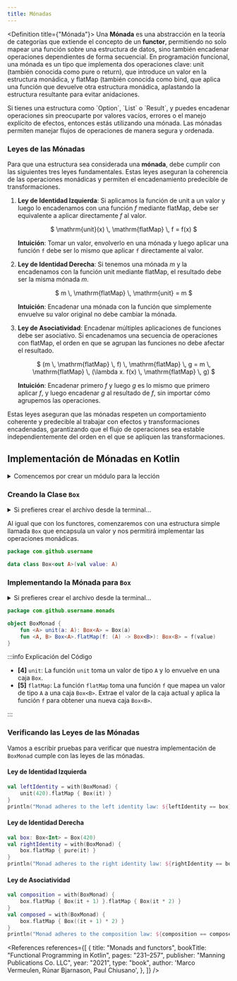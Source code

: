 ```yaml
---
title: Mónadas
---
```


<ReadingTime/>
<GitHubRepoLink repo={"functional-programming-kt"} user={"r8vnhill"}/>

<Definition title={"Mónada"}>
    Una **Mónada** es una abstracción en la teoría de categorías que extiende el concepto de un **functor**, permitiendo no solo mapear una función sobre una estructura de datos, sino también encadenar operaciones dependientes de forma secuencial. En programación funcional, una mónada es un tipo que implementa dos operaciones clave: $\mathrm{unit}$ (también conocida como $\mathrm{pure}$ o $\mathrm{return}$), que introduce un valor en la estructura monádica, y $\mathrm{flatMap}$ (también conocida como $\mathrm{bind}$, que aplica una función que devuelve otra estructura monádica, aplastando la estructura resultante para evitar anidaciones.
</Definition>

<Corollary>
    Si tienes una estructura como `Option`, `List` o `Result`, y puedes encadenar operaciones sin preocuparte por valores vacíos, errores o el manejo explícito de efectos, entonces estás utilizando una mónada. Las mónadas permiten manejar flujos de operaciones de manera segura y ordenada.
</Corollary>

### Leyes de las Mónadas

Para que una estructura sea considerada una **mónada**, debe cumplir con las siguientes tres leyes fundamentales. Estas leyes aseguran la coherencia de las operaciones monádicas y permiten el encadenamiento predecible de transformaciones.

1. **Ley de Identidad Izquierda**: Si aplicamos la función de $\mathrm{unit}$ a un valor y luego lo encadenamos con una función $f$ mediante $\mathrm{flatMap}$, debe ser equivalente a aplicar directamente $f$ al valor.

    <center>
        $
        \mathrm{unit}(x) \, \mathrm{flatMap} \, f = f(x)
        $
    </center>

    **Intuición**: Tomar un valor, envolverlo en una mónada y luego aplicar una función `f` debe ser lo mismo que aplicar `f` directamente al valor.

2. **Ley de Identidad Derecha**: Si tenemos una mónada $m$ y la encadenamos con la función $\mathrm{unit}$ mediante $\mathrm{flatMap}$, el resultado debe ser la misma mónada $m$.

    <center>
        $
        m \, \mathrm{flatMap} \, \mathrm{unit} = m
        $
    </center>

    **Intuición**: Encadenar una mónada con la función que simplemente envuelve su valor original no debe cambiar la mónada.

3. **Ley de Asociatividad**: Encadenar múltiples aplicaciones de funciones debe ser asociativo. Si encadenamos una secuencia de operaciones con $\mathrm{flatMap}$, el orden en que se agrupan las funciones no debe afectar el resultado.

    <center>
        $
        (m \, \mathrm{flatMap} \, f) \, \mathrm{flatMap} \, g = m \, \mathrm{flatMap} \, (\lambda x. f(x) \, \mathrm{flatMap} \, g)
        $
    </center>

    **Intuición**: Encadenar primero $f$ y luego $g$ es lo mismo que primero aplicar $f$, y luego encadenar $g$ al resultado de $f$, sin importar cómo agrupemos las operaciones.

Estas leyes aseguran que las mónadas respeten un comportamiento coherente y predecible al trabajar con efectos y transformaciones encadenadas, garantizando que el flujo de operaciones sea estable independientemente del orden en el que se apliquen las transformaciones.

## Implementación de Mónadas en Kotlin

<details>
    <summary>
        Comencemos por crear un módulo para la lección
    </summary>

    <Tabs groupId={"os"}>
        <TabItem value="Windows" label="Windows">
            ```powershell
            New-Item -Path "monads\src\main\kotlin" -ItemType Directory -Force
            Set-Content -Path "monads\build.gradle.kts" -Value "// Intentionally left blank"
            ```
        </TabItem>
        <TabItem value={"Windows (corto)"} label={"Windows (corto)"}>
            ```powershell
            mkdir -p monads\src\main\kotlin
            '// Intentionally left blank' > monads\build.gradle.kts
            ```
        </TabItem>
        <TabItem value="Linux/Mac" label="Linux/Mac">
            ```bash
            mkdir -p monads/src/main/kotlin
            echo "// Intentionally left blank" > monads/build.gradle.kts
            ```
        </TabItem>
    </Tabs>

    Recuerda agregar el módulo a tu archivo `settings.gradle.kts` para que sea reconocido por Gradle.
</details>

### Creando la Clase ``Box``

<details>
    <summary>
        Si prefieres crear el archivo desde la terminal...
    </summary>

    <Tabs groupId={"os"}>
        <TabItem value="Windows" label="Windows">
            ```powershell
            $Group = 'com\github\username'
            $MonadsDir = "monads\src\main\kotlin\$Group"
            New-Item -Path "$MonadsDir\Box.kt" -ItemType File -Force
            ```
        </TabItem>
        <TabItem value={"Windows (corto)"} label={"Windows (corto)"}>
            ```powershell
            $Group = 'com\github\username'
            $MonadsDir = "monads\src\main\kotlin\$Group"
            ni "$MonadsDir\Box.kt" -i f -f
            ```
        </TabItem>
        <TabItem value="Linux/Mac" label="Linux/Mac">
            ```bash
            GROUP="com/github/username"
            MONADS_DIR="monads/src/main/kotlin/$GROUP"
            mkdir -p "$MONADS_DIR"
            touch "$MONADS_DIR/Box.kt"
            ```
        </TabItem>
    </Tabs>
</details>

Al igual que con los functores, comenzaremos con una estructura simple llamada `Box` que encapsula un valor y nos permitirá implementar las operaciones monádicas.

```kotlin showLineNumbers title="monads/src/main/kotlin/com/github/username/monads/Box.kt"
package com.github.username

data class Box<out A>(val value: A)
```

### Implementando la Mónada para ``Box``

<details>
    <summary>
        Si prefieres crear el archivo desde la terminal...
    </summary>

    <Tabs groupId={"os"}>
        <TabItem value="Windows" label="Windows">
            ```powershell
            New-Item -Path "$MonadsDir\BoxMonad.kt" -ItemType File -Force
            ```
        </TabItem>
        <TabItem value={"Windows (corto)"} label={"Windows (corto)"}>
            ```powershell
            ni "$MonadsDir\BoxMonad.kt" -i f -f
            ```
        </TabItem>
        <TabItem value="Linux/Mac" label="Linux/Mac">
            ```bash
            touch "$MONADS_DIR/BoxMonad.kt"
            ```
        </TabItem>
    </Tabs>
</details>

```kotlin showLineNumbers title="monads/src/main/kotlin/com/github/username/monads/BoxMonad.kt"
package com.github.username.monads

object BoxMonad {
    fun <A> unit(a: A): Box<A> = Box(a)
    fun <A, B> Box<A>.flatMap(f: (A) -> Box<B>): Box<B> = f(value)
}
```

:::info Explicación del Código

- **[4]** `unit`: La función `unit` toma un valor de tipo `A` y lo envuelve en una caja `Box`.
- **[5]** `flatMap`: La función `flatMap` toma una función `f` que mapea un valor de tipo `A` a una caja `Box<B>`. Extrae el valor de la caja actual y aplica la función `f` para obtener una nueva caja `Box<B>`.

:::

### Verificando las Leyes de las Mónadas

Vamos a escribir pruebas para verificar que nuestra implementación de `BoxMonad` cumple con las leyes de las mónadas.

#### Ley de Identidad Izquierda

```kotlin showLineNumbers
val leftIdentity = with(BoxMonad) {
    unit(420).flatMap { Box(it) }
}
println("Monad adheres to the left identity law: ${leftIdentity == box}")
```

#### Ley de Identidad Derecha

```kotlin showLineNumbers
val box: Box<Int> = Box(420)
val rightIdentity = with(BoxMonad) {
    box.flatMap { pure(it) }
}
println("Monad adheres to the right identity law: ${rightIdentity == box}")
```

#### Ley de Asociatividad

```kotlin showLineNumbers
val composition = with(BoxMonad) {
    box.flatMap { Box(it + 1) }.flatMap { Box(it * 2) }
}
val composed = with(BoxMonad) {
    box.flatMap { Box((it + 1) * 2) }
}
println("Monad adheres to the composition law: ${composition == composed}")
```

<div className="language-card-container">
    <LanguageCard
        logoSrc="https://upload.wikimedia.org/wikipedia/commons/thumb/1/1c/Haskell-Logo.svg/1200px-Haskell-Logo.svg.png"
        language="Haskell"
        link="/docs/fp/monads/haskell"
    />
    <LanguageCard
        logoSrc="https://www.svgrepo.com/show/354313/scala.svg"
        language="Scala"
        link="/docs/fp/monads/scala"
    />
</div>

<References references={[
    {
        title: "Monads and functors",
        bookTitle: "Functional Programming in Kotlin",
        pages: "231–257",
        publisher: "Manning Publications Co. LLC",
        year: "2021",
        type: "book",
        author: 'Marco Vermeulen, Rúnar Bjarnason, Paul Chiusano',
    },
]}
/>
